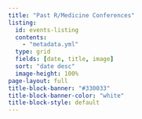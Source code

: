 ```yaml
---
title: "Past R/Medicine Conferences"
listing:
  id: events-listing
  contents:
    - "metadata.yml"
  type: grid
  fields: [date, title, image]
  sort: "date desc"
  image-height: 100%
page-layout: full
title-block-banner: "#330033"
title-block-banner-color: "white"
title-block-style: default
---
```


::: {#events-listing}
:::

